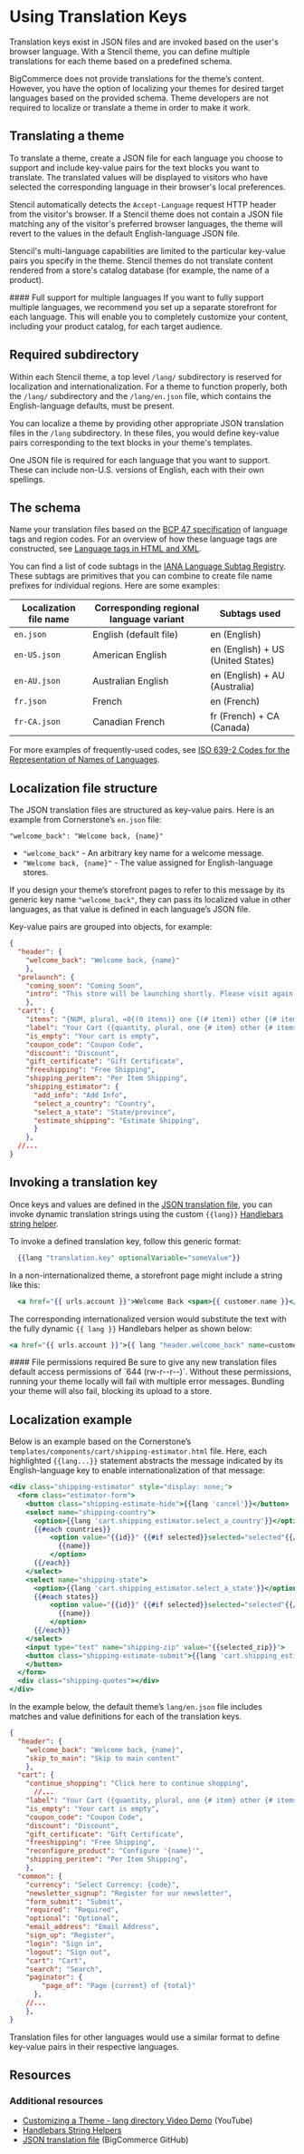 # Using Translation Keys

 

Translation keys exist in JSON files and are invoked based on the user's browser language. With a Stencil theme, you can define multiple translations for each theme based on a predefined schema.

BigCommerce does not provide translations for the theme’s content. However, you have the option of localizing your themes for desired target languages based on the provided schema. Theme developers are not required to localize or translate a theme in order to make it work.

## Translating a theme

To translate a theme, create a JSON file for each language you choose to support and include key-value pairs for the text blocks you want to translate. The translated values will be displayed to visitors who have selected the corresponding language in their browser's local preferences.

Stencil automatically detects the `Accept-Language` request HTTP header from the visitor's browser. If a Stencil theme does not contain a JSON file matching any of the visitor's preferred browser languages, the theme will revert to the values in the default English-language JSON file.

Stencil's multi-language capabilities are limited to the particular key-value pairs you specify in the theme. Stencil themes do not translate content rendered from a store's catalog database (for example, the name of a product).

<Callout type="info">
 #### Full support for multiple languages
 If you want to fully support multiple languages, we recommend you set up a separate storefront for each language. This will enable you to completely customize your content, including your product catalog, for each target audience.
</Callout>


## Required subdirectory

Within each Stencil theme, a top level `/lang/` subdirectory is reserved for localization and internationalization. For a theme to function properly, both the `/lang/` subdirectory and the `/lang/en.json` file, which contains the English-language defaults, must be present.

You can localize a theme by providing other appropriate JSON translation files in the `/lang` subdirectory. In these files, you would define key-value pairs corresponding to the text blocks in your theme's templates. 

One JSON file is required for each language that you want to support. These can include non-U.S. versions of English, each with their own spellings.

## The schema

Name your translation files based on the [BCP 47 specification](https://tools.ietf.org/html/bcp47) of language tags and region codes. For an overview of how these language tags are constructed, see [Language tags in HTML and XML](http://www.w3.org/International/articles/language-tags/).

You can find a list of code subtags in the [IANA Language Subtag Registry](http://www.iana.org/assignments/language-subtag-registry). These subtags are primitives that you can combine to create file name prefixes for individual regions. Here are some examples:

| Localization file name | Corresponding regional language variant | Subtags used |
| ----------- | ----------- | ----------- |
| `en.json` | English (default file)| en (English) |
| `en-US.json` | American English | en (English) + US (United States) |
| `en-AU.json` | Australian English | en (English) + AU (Australia) |
| `fr.json` | French | en (French) |
| `fr-CA.json` | Canadian French | fr (French) + CA (Canada) |

For more examples of frequently-used codes, see [ISO 639-2 Codes for the Representation of Names of Languages](http://www.loc.gov/standards/iso639-2/php/code_list.php).

## Localization file structure

The JSON translation files are structured as key-value pairs. Here is an example from Cornerstone’s `en.json` file: 

`"welcome_back": "Welcome back, {name}"`

* `"welcome_back"` - An arbitrary key name for a welcome message. 
* `"Welcome back, {name}"` - The value assigned for English-language stores.

If you design your theme’s storefront pages to refer to this message by its generic key name `"welcome_back"`, they can pass its localized value in other languages, as that value is defined in each language’s JSON file.

Key-value pairs are grouped into objects, for example:

```json filename="Objects with translation key-value pairs" showLineNumbers copy
{
  "header": {
    "welcome_back": "Welcome back, {name}"
    },
  "prelaunch": {
    "coming_soon": "Coming Soon",
    "intro": "This store will be launching shortly. Please visit again!"
    },
  "cart": {
    "items": "{NUM, plural, =0{(0 items)} one {(# item)} other {(# items)}}",
    "label": "Your Cart ({quantity, plural, one {# item} other {# items}})",
    "is_empty": "Your cart is empty",
    "coupon_code": "Coupon Code",
    "discount": "Discount",
    "gift_certificate": "Gift Certificate",
    "freeshipping": "Free Shipping",
    "shipping_peritem": "Per Item Shipping",
    "shipping_estimator": {
      "add_info": "Add Info",
      "select_a_country": "Country",
      "select_a_state": "State/province",
      "estimate_shipping": "Estimate Shipping",
      }
    },
  //...
}

```

## Invoking a translation key

Once keys and values are defined in the [JSON translation file](https://github.com/bigcommerce/cornerstone/tree/master/lang), you can invoke dynamic translation strings using the custom `{{lang}}` [Handlebars string helper](/stencil-docs/reference-docs/handlebars-helpers-reference#string-helpers). 

To invoke a defined translation key, follow this generic format:

```handlebars filenamee="Syntax to invoke a defined translation key" copy
  {{lang "translation.key" optionalVariable="someValue"}}
```

In a non-internationalized theme, a storefront page might include a string like this:

```handlebars filename="Example snippet from a non-internationalized theme" copy
  <a href="{{ urls.account }}">Welcome Back <span>{{ customer.name }}</span></a>
```

The corresponding internationalized version would substitute the text with the fully dynamic `{{ lang }}` Handlebars helper as shown below:

```handlebars filename="Example snippet from an internationalized theme" copy
<a href="{{ urls.account }}">{{ lang "header.welcome_back" name=customer.name }}</a>

```

<Callout type="warning">
 #### File permissions required
 Be sure to give any new translation files default access permissions of `644 (rw-r--r--)`. Without these permissions, running your theme locally will fail with multiple error messages. Bundling your theme will also fail, blocking its upload to a store.
</Callout>


<a id="basis_localization-example"></a>

## Localization example

Below is an example based on the Cornerstone’s `templates/components/cart/shipping-estimator.html` file. Here, each highlighted `{{lang...}}` statement abstracts the message indicated by its English-language key to enable internationalization of that message:

```handlebars filename="Example of an internationalized template templates/components/cart/shipping-estimator.html, Cornerstone theme" showlineNumbers copy
<div class="shipping-estimator" style="display: none;">
  <form class="estimator-form">
    <button class="shipping-estimate-hide">{{lang 'cancel'}}</button>
    <select name="shipping-country">
      <option>{{lang 'cart.shipping_estimator.select_a_country'}}</option>
      {{#each countries}}
          <option value="{{id}}" {{#if selected}}selected="selected"{{/if}}>
            {{name}}
          </option>
      {{/each}}
    </select>
    <select name="shipping-state">
      <option>{{lang 'cart.shipping_estimator.select_a_state'}}</option>
      {{#each states}}
          <option value="{{id}}" {{#if selected}}selected="selected"{{/if}}>
            {{name}}
          </option>
      {{/each}}
    </select>
    <input type="text" name="shipping-zip" value="{{selected_zip}}">
    <button class="shipping-estimate-submit">{{lang 'cart.shipping_estimator.estimate_shipping'}}
    </button>
  </form>
  <div class="shipping-quotes"></div>
</div>
```

In the example below, the default theme’s `lang/en.json` file includes matches and value definitions for each of the translation keys.

```json filename="Example translation key definitions lang/en.json" showLineNumbers copy
{
  "header": {
    "welcome_back": "Welcome back, {name}",
    "skip_to_main": "Skip to main content"
    },
  "cart": {
    "continue_shopping": "Click here to continue shopping",
      //...
    "label": "Your Cart ({quantity, plural, one {# item} other {# items}})",
    "is_empty": "Your cart is empty",
    "coupon_code": "Coupon Code",
    "discount": "Discount",
    "gift_certificate": "Gift Certificate",
    "freeshipping": "Free Shipping",
    "reconfigure_product": "Configure '{name}'",
    "shipping_peritem": "Per Item Shipping",
    },
  "common": {
    "currency": "Select Currency: {code}",
    "newsletter_signup": "Register for our newsletter",
    "form_submit": "Submit",
    "required": "Required",
    "optional": "Optional",
    "email_address": "Email Address",
    "sign_up": "Register",
    "login": "Sign in",
    "logout": "Sign out",
    "cart": "Cart",
    "search": "Search",
    "paginator": {
        "page_of": "Page {current} of {total}"
      },
    //...
    },
}
```

Translation files for other languages would use a similar format to define key-value pairs in their respective languages.

## Resources

### Additional resources

* [Customizing a Theme - lang directory Video Demo](//youtube.com/embed/ygiRGfSrmnA) (YouTube)
* [Handlebars String Helpers](/stencil-docs/reference-docs/handlebars-helpers-reference#string-helpers)
* [JSON translation file](https://github.com/bigcommerce/cornerstone/tree/master/lang) (BigCommerce GitHub)

